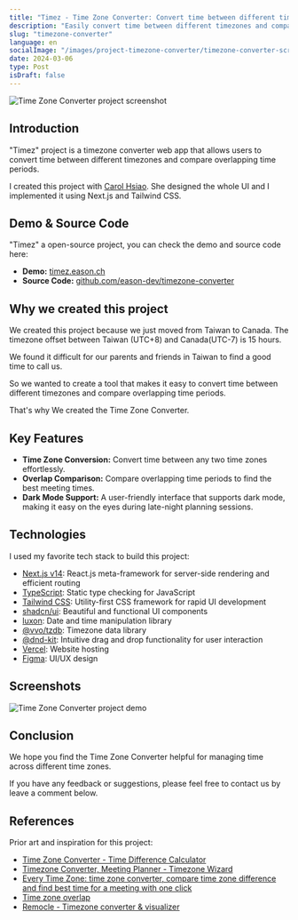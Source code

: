 ```yaml
---
title: "Timez - Time Zone Converter: Convert time between different timezones"
description: "Easily convert time between different timezones and compare overlapping time periods"
slug: "timezone-converter"
language: en
socialImage: "/images/project-timezone-converter/timezone-converter-screenshot.png"
date: 2024-03-06
type: Post
isDraft: false
---
```


![Time Zone Converter project screenshot](/images/project-timezone-converter/timezone-converter-screenshot.png)

## Introduction

"Timez" project is a timezone converter web app that allows users to convert time between different timezones and compare overlapping time periods.

I created this project with [Carol Hsiao](https://carolhsiao.webflow.io/). She designed the whole UI and I implemented it using Next.js and Tailwind CSS.

## Demo & Source Code

"Timez" a open-source project, you can check the demo and source code here:

- **Demo:** [timez.eason.ch](https://timez.eason.ch)
- **Source Code:** [github.com/eason-dev/timezone-converter](https://github.com/eason-dev/timezone-converter)

## Why we created this project

We created this project because we just moved from Taiwan to Canada. The timezone offset between Taiwan (UTC+8) and Canada(UTC-7) is 15 hours.

We found it difficult for our parents and friends in Taiwan to find a good time to call us.

So we wanted to create a tool that makes it easy to convert time between different timezones and compare overlapping time periods.

That's why We created the Time Zone Converter.

## Key Features

- **Time Zone Conversion:** Convert time between any two time zones effortlessly.
- **Overlap Comparison:** Compare overlapping time periods to find the best meeting times.
- **Dark Mode Support:** A user-friendly interface that supports dark mode, making it easy on the eyes during late-night planning sessions.

## Technologies

I used my favorite tech stack to build this project:

- [Next.js v14](https://nextjs.org/): React.js meta-framework for server-side rendering and efficient routing
- [TypeScript](https://www.typescriptlang.org/): Static type checking for JavaScript
- [Tailwind CSS](https://tailwindcss.com/): Utility-first CSS framework for rapid UI development
- [shadcn/ui](https://ui.shadcn.com/): Beautiful and functional UI components
- [luxon](https://moment.github.io/luxon/): Date and time manipulation library
- [@vvo/tzdb](https://github.com/vvo/tzdb): Timezone data library
- [@dnd-kit](https://dndkit.com/): Intuitive drag and drop functionality for user interaction
- [Vercel](https://vercel.com/): Website hosting
- [Figma](https://www.figma.com/): UI/UX design

## Screenshots

![Time Zone Converter project demo](/images/project-timezone-converter/timezone-converter-demo.gif)

## Conclusion

We hope you find the Time Zone Converter helpful for managing time across different time zones.

If you have any feedback or suggestions, please feel free to contact us by leave a comment below.

## References

Prior art and inspiration for this project:

- [Time Zone Converter - Time Difference Calculator](https://www.timeanddate.com/worldclock/converter.html)
- [Timezone Converter, Meeting Planner - Timezone Wizard](https://timezonewizard.com/)
- [Every Time Zone: time zone converter, compare time zone difference and find best time for a meeting with one click](https://everytimezone.com/)
- [Time zone overlap](https://timezoneoverlap.com/?z=Pacific%2FGuadalcanal%2CAmerica%2FLos_Angeles%2CAmerica%2FNew_York%2CAustralia%2FSydney)
- [Remocle - Timezone converter & visualizer](https://remocle.com/)
